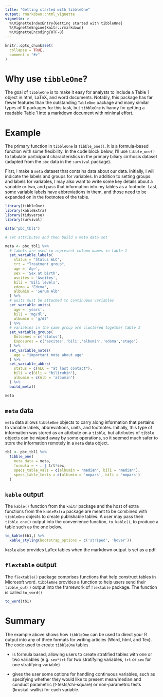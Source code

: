 ```yaml
---
title: "Getting started with tibbleOne"
output: rmarkdown::html_vignette
vignette: >
  %\VignetteIndexEntry{Getting started with tibbleOne}
  %\VignetteEngine{knitr::rmarkdown}
  %\VignetteEncoding{UTF-8}
---
```


```r

knitr::opts_chunk$set(
  collapse = TRUE,
  comment = "#>"
)

```

# Why use `tibbleOne`?

The goal of `tibbleOne` is to make it easy for analysts to include a Table 1 object in html, LaTeX, and word documents. Notably, this package has far fewer features than the outstanding `TableOne` package and many similar types of R packages for this task, but `tibbleOne` is handy for getting a readable Table 1 into a markdown document with minimal effort.

# Example

The primary function in `tibbleOne` is `tibble_one()`. It is a formula-based function with some flexibility. In the code block below, I'll use `tibble_one()` to tabulate participant characteristics in the primary biliary cirrhosis dataset (adapted from the `pbc` data in the `survival` package). 

First, I make a `meta` dataset that contains data about our data. Initially, I will indicate the labels and groups for variables. In addition to setting groups and labels for variables, I may also want to write some key details about a variable or two, and pass that information into my tables as a footnote. Last, some variable labels have abbreviations in them, and those need to be expanded on in the footnotes of the table.


```r

library(tibbleOne)
library(kableExtra)
library(tidyverse)
library(survival)

data("pbc_tbl1")

# set attributes and then build a meta data set

meta <- pbc_tbl1 %>%
  # labels are used to represent column names in table 1
  set_variable_labels(
    status = "Status ALC",
    trt = "Treatment group",
    age = 'Age',
    sex = 'Sex at birth',
    ascites = 'Ascites',
    bili = 'Bili levels',
    edema = 'Edema',
    albumin = 'Serum Alb'
  ) %>%
  # units must be attached to continuous variables
  set_variable_units(
    age = 'years',
    bili = 'mg/dl',
    albumin = 'g/dl'
  ) %>% 
  # variables in the same group are clustered together table 1
  set_variable_groups(
    Outcomes = c('status'),
    Exposures = c('ascites','bili','albumin','edema','stage')
  ) %>% 
  set_variable_notes(
    age = "important note about age"
  ) %>% 
  set_variable_abbrs(
    status = c(ALC = "at last contact"),
    bili = c(Bili = "bilirubin"),
    albumin = c(Alb = 'albumin')
  ) %>% 
  build_meta()

meta

```

## `meta` data

`meta` data allows `tibbleOne` objects to carry along information that pertains to variable labels, abbreviations, units, and footnotes. Initially, this type of information was stored as an attribute on a `tibble`, but attributes of `tibble` objects can be wiped away by some operations, so it seemed much safer to store the information remotely in a `meta` data object.

```r

tb1 <- pbc_tbl1 %>% 
  tibble_one(
    meta_data = meta,
    formula = ~ . | trt*sex,
    specs_table_vals = c(albumin = 'median', bili = 'median'),
    specs_table_tests = c(albumin = 'nopars', bili = 'nopars')
  )

```

## `kable` output

The `kable()` function from the `knitr` package and the host of extra functions from the `kableExtra` package are meant to be combined with `tibbleOne` objects to create publishable tables. A user may pass their `tibble_one()` output into the convenience function, `to_kable()`, to produce a table such as the one below.

```r

to_kable(tb1,) %>% 
  kable_styling(bootstrap_options = c('striped', 'hover'))

```

`kable` also provides LaTex tables when the markdown output is set as a pdf.

## `flextable` output

The `flextable()` package comprises functions that help construct tables in Microsoft word. `tibbleOne` provides a function to help users send their `tibble_out()` output into the framework of `flextable` package. The function is called `to_word()` 

```r

to_word(tb1)

```


# Summary

The example above shows how `tibbleOne` can be used to direct your R output into any of three formats for writing articles (Word, html, and Tex). The code used to create `tibbleOne` tables 

- is formula based, allowing users to create stratified tables with one or two variables (e.g. `sex*trt` for two stratifying variables, `trt` or `sex` for one stratifying variable) 

- gives the user some options for handling continuous variables, such as specifying whether they would like to present mean/median and conduct parametric (t-tests/chi-square) or non-parametric tests (kruskal-wallis) for each variable. 

